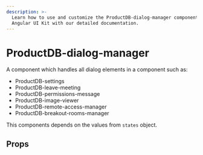 ```yaml
---
description: >-
  Learn how to use and customize the ProductDB-dialog-manager component in ProductDB's
  Angular UI Kit with our detailed documentation.
---
```


# ProductDB-dialog-manager

A component which handles all dialog elements in a component such as:

- ProductDB-settings
- ProductDB-leave-meeting
- ProductDB-permissions-message
- ProductDB-image-viewer
- ProductDB-remote-access-manager
- ProductDB-breakout-rooms-manager

This components depends on the values from `states` object.

## Props

<PropsTable of="ProductDB-dialog-manager" />

<head>
  <title>Angular UI Kit ProductDB-dialog-manager</title>
</head>
